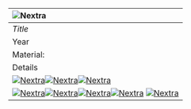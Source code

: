 
| <Image src="/4.jpg" alt="Nextra" width={4096} height={2734} layout="intrinsic"/> |
| :--- |
| _Title_ |
| Year |
| Material: |
| Details |
| <a class="detail" href="./public/elma1.jpg"><Image src="/thumb/A.png" alt="Nextra" width={100} height={100} layout="intrinsic"/></a><a class="detail" href="./public/elma1.jpg"><Image src="/thumb/A.png" alt="Nextra" width={100} height={100} layout="intrinsic"/></a><a class="detail" href="./public/elma1.jpg"><Image src="/thumb/A.png" alt="Nextra" width={100} height={100} layout="intrinsic"/></a> |
| <a class="detail" href="./public/elma1.jpg"><Image src="/thumb/A.png" alt="Nextra" width={100} height={100} layout="intrinsic"/></a><a class="detail" href="./public/elma1.jpg"><Image src="/thumb/A.png" alt="Nextra" width={100} height={100} layout="intrinsic"/></a><a class="detail" href="./public/elma1.jpg"><Image src="/thumb/A.png" alt="Nextra" width={100} height={100} layout="intrinsic"/></a><a class="detail" href="./public/elma1.jpg"><Image src="/thumb/A.png" alt="Nextra" width={100} height={100} layout="intrinsic"/></a> <a class="detail" href="./public/elma1.jpg"><Image src="/thumb/A.png" alt="Nextra" width={100} height={100} layout="intrinsic"/></a>  |

